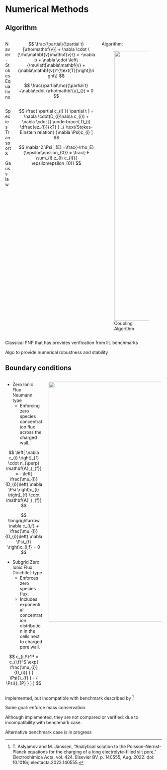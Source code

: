 # Numerical Methods

<!--TODO planning-->

## Algorithm 

:::::: {.columns style="width: 100%;"}
 

::::: {.column style="width: 60%;"}
 
:::: {.columns style="width: 100%;"}

::: {.column width="30%" .fragment fragment-index=1}

Navier-Stokes Equations

::: 
<!-- left col -->


::: {.column  style="text-align:left" .fragment}

$$
	\frac{\partial}{\partial t}[\rho\mathbf{v}] + \nabla \cdot \{\rho\mathbf{v}\mathbf{v}\} = -\nabla p + \nabla \cdot \left\{\mu\left[\nabla\mathbf{v} + (\nabla\mathbf{v})^{\text{T}}\right]\right\} 
$$

$$
	\frac{\partial\rho}{\partial t} +\nabla\cdot  (\rho\mathbf{u}_{}) = 0   
$$

::: 

<!-- right col -->

:::: 

<!-- top cols -->


:::: {.columns style="width: 100%;" }

::: {.column width="30%" .fragment}

Species Transport &


Gauss law 
::: 
<!-- left col -->

::: {.column style="text-align:left"  .fragment}

$$
  \frac{ \partial c_{i} }{ \partial t } = \nabla \cdot(D_{i}\nabla   c_{i})
	+ \nabla \cdot 
	[(
    \underbrace{ D_{i} \dfrac{ez_{i}}{kT} }
    _{ \text{Stokes-Einstein relation} }\nabla \Psi)c_{i}
    ]
$$

$$
  \nabla^2 \Psi _{E}   =\frac{-\rho_E}{\epsilon\epsilon_{0}} = \frac{-F \sum_{i} z_{i}  c_{i}}{ \epsilon\epsilon_{0}} 
$$

::: 
<!-- right col -->

::::: 
<!-- bottom cols -->
 
:::: 
 
::::: {.column style="width: 40%;" .fragment}  


Algorithm:

![Coupling Algorithm](_Medias/algo.svg){height="9in" style="text-align:center"}
 
<!-- TODO this needs to be wider: svg -->

:::::  
 
::::::  


::: {.notes}

Classical PNP that has provides verification from lit. benchmarks

Algo to provide numerical robustness and stability

:::  

## Boundary conditions


:::: {.columns style="width: 100%;" .fragment}

::: {.column width="50%" }


::: {.fragment} 

- Zero Ionic Flux  
    Neumann type 
    - Enforcing zero species concentration flux across the charged wall.

$$
    \left[ \nabla c_{i} \right]_{f}  \cdot n_{\perp} \mathbf{A}_{_{f}}    
    =   
    - \left[ \frac{\mu_{i}}{D_{i}}\left( \nabla \Psi \right)c_{i} \right]_{f} \cdot \mathbf{A}_{_{f}}
$$

$$
    \longrightarrow \nabla c_{i,f} + \frac{\mu_{i}}{D_{i}}\left( \nabla \Psi_{f} \right)c_{i,f} = 0 
$$
:::

::: {.fragment}

- Subgrid Zero Ionic Flux  
    Dirichtlet-type
    - Enforces zero species flux.
    - Includes exponential concentration distribution in the cells next to charged pore wall.

$$
c_{i,P}^P  =  c_{i,f}^S  \exp( \frac{\mu_{i}}{D_{i}}  ( 
{ \Psi{}_{f} }    -  { \Psi{}_{P}  }   
)    )
$$

::: 

::: 

<!-- left col -->

::: {.column width="50%" style="text-align:left" }

![](_Medias/subgrid.svg){height="8in" style="text-align:center"}

::: 
<!-- right col -->

:::: 
<!-- cols --> 

 



::: {.callout-caution icon=false title="Not tested!" .fragment} 

Implemented, but incompatible with benchmark described by ^[T. Aslyamov and M. Janssen, “Analytical solution to the Poisson–Nernst–Planck equations for the charging of a long electrolyte-filled slit pore,” Electrochimica Acta, vol. 424. Elsevier BV, p. 140555, Aug. 2022. doi: 10.1016/j.electacta.2022.140555.] 

:::  


::: {.notes}

Same goal: enforce mass conservation

Although implemented, they are not compared or verified: due to incompatibility with benchmark case. 

Alternative benchmark case is in progress

:::  

 
